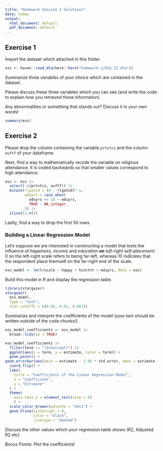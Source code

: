 ```yaml
---
title: "Homework Session I Solutions"
date: today
output:
  html_document: default
  pdf_document: default
---
```


## Exercise 1
Import the dataset which attached in this folder. 

```r
ess <- haven::read_dta(here::here("homework-1/ESS_CZ.dta"))
```


Summarize three variables of your choice which are contained in the dataset. 

Please discuss these three variables which you can see (and write the code to explain how you retrieved these information).

Any abnormalities or something that stands out? Discuss it in your own words!

```r
summary(ess)
```


## Exercise 2
Please drop the column containing the variable `prtvtcz` and the column `euftf` of your dataframe. 



Next, find a way to mathematically recode the variable on religious attendance. It is coded backwards so that smaller values correspond to high attendance. 

```r
ess <- ess |> 
  select(-c(prtvtcz, euftf)) |>
  mutate(rlgatnd = (8 - rlgatnd)*-1, 
         eduyrs = case_when(
           eduyrs <= 10 ~ eduyrs,
           TRUE ~ NA_integer_
         )) |> 
  slice(51:n())
```


Lastly, find a way to drop the first 50 rows.


### Building a Linear Regression Model
Let’s suppose we are interested in constructing a model that tests the influence of *happiness*, *income* and *education* **on** *left-right self-placement*. 0 on the left-right scale refers to being far-left, whereas 10 indicates that the respondent place themself on the far-right end of the scale. 


```r
ess_model <- lm(lrscale ~ happy + hinctnt + eduyrs, data = ess)
```


Build this model in R and display the regression table.

```r
library(stargazer)
stargazer(
  ess_model,
  type = "text", 
  star.cutoffs = c(0.05, 0.01, 0.001))
```


Summarize and interpret the coefficients of the model (your text should be written outside of the code chunks!).


```r
ess_model_coefficients <- ess_model |> 
  broom::tidy(se = TRUE)

ess_model_coefficients |> 
  filter(term != "(Intercept)") |>
  ggplot(aes(x = term, y = estimate, color = term)) +
  geom_point() +
geom_errorbar(aes(ymin = estimate - 1.96 * std.error, ymax = estimate + 1.96 * std.error), width = 0.2) +
  coord_flip() +
  labs(
    title = "Coefficients of the Linear Regression Model",
    x = "Coefficient",
    y = "Estimate"
  ) +
  theme(
    axis.text.y = element_text(size = 8)
    ) +
  scale_color_brewer(palette = "Set1") +
  geom_hline(yintercept = 0,
             color = "black", 
             linetype = "dashed")
```


Discuss the other values which your regression table shows (R2, Adjusted R2 etc). 


Bonus Points: Plot the coefficients!






